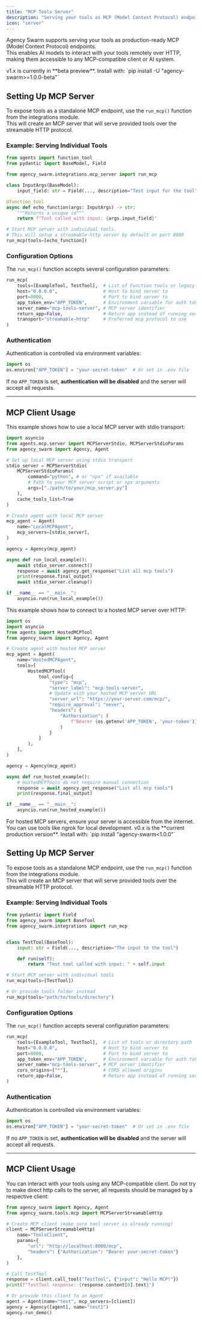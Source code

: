 ```yaml
---
title: "MCP Tools Server"
description: "Serving your tools as MCP (Model Context Protocol) endpoints."
icon: "server"
---
```


Agency Swarm supports serving your tools as production-ready MCP (Model Context Protocol) endpoints.  
This enables AI models to interact with your tools remotely over HTTP, making them accessible to any MCP-compatible client or AI system.

<Tabs defaultValue="v1.x (Latest)">
<Tab title="v1.x (Latest)">

<Warning>
v1.x is currently in **beta preview**. Install with: `pip install -U "agency-swarm>=1.0.0-beta"`
</Warning>

## Setting Up MCP Server

To expose tools as a standalone MCP endpoint, use the `run_mcp()` function from the integrations module.  
This will create an MCP server that will serve provided tools over the streamable HTTP protocol.

### Example: Serving Individual Tools

```python
from agents import function_tool
from pydantic import BaseModel, Field

from agency_swarm.integrations.mcp_server import run_mcp

class InputArgs(BaseModel):
    input_field: str = Field(..., description="Test input for the tool")

@function_tool
async def echo_function(args: InputArgs) -> str:
    """Returns a unique id"""
    return f"Tool called with input: {args.input_field}"

# Start MCP server with individual tools. 
# This will setup a streamable-http server by default on port 8000
run_mcp(tools=[echo_function])
```

### Configuration Options

The `run_mcp()` function accepts several configuration parameters:

```python
run_mcp(
    tools=[ExampleTool, TestTool],  # List of Function tools or legacy BaseTools
    host="0.0.0.0",                 # Host to bind server to
    port=8000,                      # Port to bind server to
    app_token_env="APP_TOKEN",      # Environment variable for auth token
    server_name="mcp-tools-server", # MCP server identifier
    return_app=False,               # Return app instead of running server
    transport="streamable-http"     # Preferred mcp protocol to use
)
```

### Authentication

Authentication is controlled via environment variables:

```python
import os
os.environ["APP_TOKEN"] = "your-secret-token"  # Or set in .env file
```

If no `APP_TOKEN` is set, **authentication will be disabled** and the server will accept all requests.

---

## MCP Client Usage

<Tabs>
<Tab title="Local MCP Server">

This example shows how to use a local MCP server with stdio transport:

```python
import asyncio
from agents.mcp.server import MCPServerStdio, MCPServerStdioParams
from agency_swarm import Agency, Agent

# Set up local MCP server using stdio transport
stdio_server = MCPServerStdio(
    MCPServerStdioParams(
        command="python", # or "npx" if available
        # Path to your MCP server script or npx arguments
        args=["./path/to/your/mcp_server.py"]
    ),
    cache_tools_list=True
)

# Create agent with local MCP server
mcp_agent = Agent(
    name="LocalMCPAgent",
    mcp_servers=[stdio_server],
)

agency = Agency(mcp_agent)

async def run_local_example():
    await stdio_server.connect()
    response = await agency.get_response("List all mcp tools")
    print(response.final_output)
    await stdio_server.cleanup()

if __name__ == "__main__":
    asyncio.run(run_local_example())
```

</Tab>
<Tab title="Hosted MCP Server">

This example shows how to connect to a hosted MCP server over HTTP:

```python
import os
import asyncio
from agents import HostedMCPTool
from agency_swarm import Agency, Agent

# Create agent with hosted MCP server
mcp_agent = Agent(
    name="HostedMCPAgent", 
    tools=[
        HostedMCPTool(
            tool_config={
                "type": "mcp",
                "server_label": "mcp-tools-server",
                # Update with your hosted MCP server URL
                "server_url": "https://your-server.com/mcp/",
                "require_approval": "never",
                "headers": {
                    "Authorization": (
                        f"Bearer {os.getenv('APP_TOKEN', 'your-token')}"
                    )
                }
            }
        ),
    ],
)

agency = Agency(mcp_agent)

async def run_hosted_example():
    # HostedMCPTools do not require manual connection
    response = await agency.get_response("List all mcp tools")
    print(response.final_output)

if __name__ == "__main__":
    asyncio.run(run_hosted_example())
```

<Note>
For hosted MCP servers, ensure your server is accessible from the internet. 
You can use tools like ngrok for local development.
</Note>

</Tab>
</Tabs>

</Tab>
<Tab title="v0.x (Production)">

<Info>
v0.x is the **current production version**. Install with: `pip install "agency-swarm<1.0.0"`
</Info>

## Setting Up MCP Server

To expose tools as a standalone MCP endpoint, use the `run_mcp()` function from the integrations module.  
This will create an MCP server that will serve provided tools over the streamable HTTP protocol.

### Example: Serving Individual Tools

```python
from pydantic import Field
from agency_swarm import BaseTool
from agency_swarm.integrations import run_mcp


class TestTool(BaseTool):
    input: str = Field(..., description="The input to the tool")

    def run(self):
        return "Test tool called with input: " + self.input

# Start MCP server with individual tools
run_mcp(tools=[TestTool])

# Or provide tools folder instead
run_mcp(tools="path/to/tools/directory")
```

### Configuration Options

The `run_mcp()` function accepts several configuration parameters:

```python
run_mcp(
    tools=[ExampleTool, TestTool],  # List of tools or directory path
    host="0.0.0.0",                 # Host to bind server to
    port=8000,                      # Port to bind server to
    app_token_env="APP_TOKEN",      # Environment variable for auth token
    server_name="mcp-tools-server", # MCP server identifier
    cors_origins=["*"],             # CORS allowed origins
    return_app=False,               # Return app instead of running server
)
```

### Authentication

Authentication is controlled via environment variables:

```python
import os
os.environ["APP_TOKEN"] = "your-secret-token"  # Or set in .env file
```

If no `APP_TOKEN` is set, **authentication will be disabled** and the server will accept all requests.

---

## MCP Client Usage

You can interact with your tools using any MCP-compatible client. Do not try to make direct http calls to the server, all requests should be managed by a respective client:

```python
from agency_swarm import Agency, Agent
from agency_swarm.tools.mcp import MCPServerStreamableHttp

# Create MCP client (make sure tool server is already running)
client = MCPServerStreamableHttp(
    name="ToolsClient",
    params={
        "url": "http://localhost:8000/mcp", 
        "headers": {"Authorization": "Bearer your-secret-token"}
    },
)

# Call TestTool
response = client.call_tool("TestTool", {"input": "Hello MCP!"})
print(f"TestTool response: {response.content[0].text}")

# Or provide this client to an Agent
agent = Agent(name="test", mcp_servers=[client])
agency = Agency([agent], name="test1")
agency.run_demo()
```

</Tab>
</Tabs>

